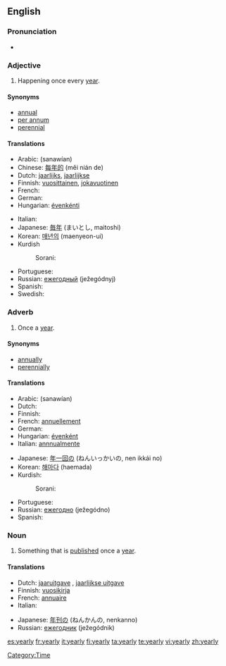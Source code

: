 ==English==

===Pronunciation===
* {{audio|en-us-yearly.ogg|Audio (US)}}

===Adjective===
{{en-adj|-}}

# Happening once every [[year]].

====Synonyms====
* [[annual]]
* [[per annum]]
* [[perennial]]

====Translations====
{{top}}
* Arabic: {{Arab|[[سنويًا]]}} (sanawían)
* Chinese: [[每年的]] (měi nián de)
* Dutch: [[jaarlijks]], [[jaarlijkse]]
* Finnish: [[vuosittainen]], [[jokavuotinen]]
* French: {{t+|fr|annuel|m}}
* German: {{t+|de|jährlich}}
* Hungarian: [[évenkénti]]
{{mid}}
* Italian: {{t+|it|annuale}}
* Japanese: [[毎年]] (まいとし, maitoshi)
* Korean: [[매년의]] (maenyeon-ui)
* Kurdish
*: Sorani: {{t|ku|ساڵانه‌|tr=sALAna|sc=KUchar}}
* Portuguese: {{t+|pt|anual}}
* Russian: [[ежегодный]] (ježegódnyj)
* Spanish: {{t-|es|anual}}
* Swedish: {{t+|sv|årlig}}
{{bottom}}

===Adverb===
{{en-adv|-}}

# Once a [[year]].

====Synonyms====
* [[annually]]
* [[perennially]]

====Translations====
{{top}}
* Arabic: {{Arab|[[سنويًا]]}} (sanawían)
* Dutch: {{t+|nl|jaarlijks}}
* Finnish: {{t-|fi|vuosittain}}
* French: [[annuellement]]
* German: {{t+|de|jährlich}}
* Hungarian: [[évenként]]
* Italian: [[annnualmente]]
{{mid}}
* Japanese: [[年一回]][[の]] (ねんいっかいの, nen ikkái no)
* Korean: [[해마다]] (haemada)
* Kurdish:
*: Sorani: {{t|ku|ساڵانه‌|tr=sALAna|sc=KUchar}}
* Portuguese: {{t-|pt|anualmente}}
* Russian: [[ежегодно]] (ježegódno)
* Spanish: {{t-|es|anualmente}}
{{bottom}}

===Noun===
{{en-noun|yearl|ies}}

# Something that is [[publish]]ed once a [[year]].

====Translations====
{{top}}
* Dutch: [[jaaruitgave]] {{f}}, [[jaarlijkse uitgave]] {{f}}
* Finnish: [[vuosikirja]]
* French: [[annuaire]] {{m}}
* Italian: {{t+|it|annuario|m}}
{{mid}}
* Japanese: [[年刊の]] (ねんかんの, nenkanno)
* Russian: [[ежегодник]] (ježegódnik) {{m}}
{{bottom}}

[[Category:Time]]

[[es:yearly]]
[[fr:yearly]]
[[it:yearly]]
[[fi:yearly]]
[[ta:yearly]]
[[te:yearly]]
[[vi:yearly]]
[[zh:yearly]]